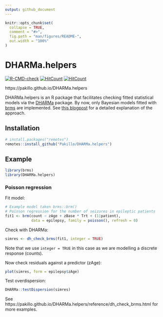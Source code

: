 ```yaml
---
output: github_document
---
```


<!-- README.md is generated from README.Rmd. Please edit that file -->

```r
knitr::opts_chunk$set(
  collapse = TRUE,
  comment = "#>",
  fig.path = "man/figures/README-",
  out.width = "100%"
)
```

# DHARMa.helpers

<!-- badges: start -->
[![R-CMD-check](https://github.com/Pakillo/DHARMa.helpers/actions/workflows/R-CMD-check.yaml/badge.svg)](https://github.com/Pakillo/DHARMa.helpers/actions/workflows/R-CMD-check.yaml)
[![HitCount](https://hits.dwyl.com/Pakillo/DHARMAhelpers.svg?style=flat-square)](http://hits.dwyl.com/Pakillo/DHARMAhelpers)
[![HitCount](https://hits.dwyl.com/Pakillo/DHARMAhelpers.svg?style=flat-square&show=unique)](http://hits.dwyl.com/Pakillo/DHARMAhelpers)
<!-- badges: end -->

https://pakillo.github.io/DHARMa.helpers

DHARMa.helpers is an R package that facilitates checking fitted statistical models via the [DHARMa](https://cran.r-project.org/web/packages/DHARMa/vignettes/DHARMa.html) package. By now, only Bayesian models fitted with [brms](https://paul-buerkner.github.io/brms/) are implemented. See [this blogpost](https://frodriguezsanchez.net/post/using-dharma-to-check-bayesian-models-fitted-with-brms/) for a detailed explanation of the approach.

## Installation

``` r
# install.packages("remotes")
remotes::install_github("Pakillo/DHARMa.helpers")
```

## Example

```r
library(brms)
library(DHARMa.helpers)
```

### Poisson regression

Fit model:

```r
# Example model taken brms::brm()
# Poisson regression for the number of seizures in epileptic patients
fit1 <- brm(count ~ zAge + zBase * Trt + (1|patient),
            data = epilepsy, family = poisson(), refresh = 0)
```

Check with DHARMa: 

```r
simres <- dh_check_brms(fit1, integer = TRUE)
```

Note that we use `integer = TRUE` in this case as we are modelling a discrete response (counts).

Now check residuals against a predictor (zAge):

```r
plot(simres, form = epilepsy$zAge)
```

Test overdispersion:

```r
DHARMa::testDispersion(simres)
```


See https://pakillo.github.io/DHARMa.helpers/reference/dh_check_brms.html for more examples.






